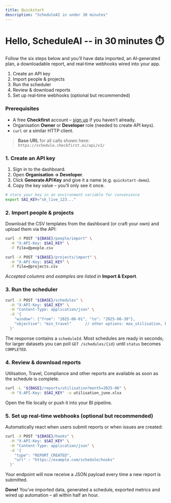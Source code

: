 ```yaml
---
title: Quickstart
description: "ScheduleAI in under 30 minutes"
---
```


# Hello, ScheduleAI -- in 30 minutes  ⏱️

Follow the six steps below and you’ll have data imported, an AI‑generated plan, a downloadable report, and real‑time webhooks wired into your app.

1. Create an API key
2. Import people & projects
3. Run the scheduler
4. Review & download reports
5. Set up real‑time webhooks (optional but recommended)



### Prerequisites

* A free **Checkfirst** account – [sign up](https://dashboard.checkfirst.ai) if you haven’t already.
* Organisation **Owner** or **Developer** role (needed to create API keys).
* `curl` or a similar HTTP client.

> **Base URL** for all calls shown here: `https://schedule.checkfirst.ai/api/v1/`


### 1. Create an API key

1. Sign in to the dashboard.
2. Open **Organisation → Developer**.
3. Click **Generate API Key** and give it a name (e.g. `quickstart-demo`).
4. Copy the key value – you’ll only see it once.

```bash
# store your key in an environment variable for convenience
export SAI_KEY="sk_live_123..."
```


### 2. Import people & projects

Download the CSV templates from the dashboard (or craft your own) and upload them via the API:

```bash
curl -X POST "${BASE}/people/import" \
  -H "X-API-Key: $SAI_KEY" \
  -F file=@people.csv

curl -X POST "${BASE}/projects/import" \
  -H "X-API-Key: $SAI_KEY" \
  -F file=@projects.csv
```

*Accepted columns and examples are listed in* **Import & Export**.


### 3. Run the scheduler

```bash
curl -X POST "${BASE}/schedules" \
  -H "X-API-Key: $SAI_KEY" \
  -H "Content-Type: application/json" \
  -d '{
    "window": {"from": "2025-06-01", "to": "2025-06-30"},
    "objective": "min_travel"      // other options: max_utilisation, balanced
  }'
```

The response contains a `scheduleId`. Most schedules are ready in seconds; for larger datasets you can poll `GET /schedules/{id}` until `status` becomes `COMPLETED`.


### 4. Review & download reports

Utilisation, Travel, Compliance and other reports are available as soon as the schedule is complete.

```bash
curl -L "${BASE}/reports/utilisation?month=2025-06" \
  -H "X-API-Key: $SAI_KEY" -o utilisation_june.xlsx
```

Open the file locally or push it into your BI pipeline.


### 5. Set up real‑time webhooks (optional but recommended)

Automatically react when users submit reports or when issues are created:

```bash
curl -X POST "${BASE}/hooks" \
  -H "X-API-Key: $SAI_KEY" \
  -H "Content-Type: application/json" \
  -d '{
    "type": "REPORT_CREATED",
    "url" : "https://example.com/schedule/hooks"
  }'
```

Your endpoint will now receive a JSON payload every time a new report is submitted.


**Done!** You’ve imported data, generated a schedule, exported metrics and wired up automation – all within half an hour.
